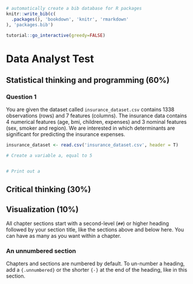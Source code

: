 ```r
# automatically create a bib database for R packages
knitr::write_bib(c(
  .packages(), 'bookdown', 'knitr', 'rmarkdown'
), 'packages.bib')

tutorial::go_interactive(greedy=FALSE)
```

# Data Analyst Test

<script src=https://cdn.datacamp.com/datacamp-light-latest.min.js></script>

## Statistical thinking and programming (60%)

### Question 1 {-}

You are given the dataset called `insurance_dataset.csv` contains 1338 observations (rows) and 7 features (columns). The insurance data contains 4 numerical features (age, bmi, children, expenses) and 3 nominal features (sex, smoker and region). We are interested in which determinants are significant for predicting the insurance expenses.

```r
insurance_dataset <- read.csv('insurance_dataset.csv', header = T)
```

```r
# Create a variable a, equal to 5


# Print out a

```

## Critical thinking (30%)

## Visualization (10%)

All chapter sections start with a second-level (`##`) or higher heading followed by your section title, like the sections above and below here. You can have as many as you want within a chapter.

### An unnumbered section {-}

Chapters and sections are numbered by default. To un-number a heading, add a `{.unnumbered}` or the shorter `{-}` at the end of the heading, like in this section.
